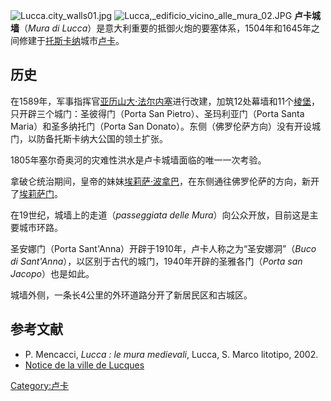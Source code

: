 [[Image:Lucca.city_walls01.jpg|right]]
[[Image:Lucca,_edificio_vicino_alle_mura_02.JPG|right]]
'''卢卡城墙'''（''Mura di Lucca''）是意大利重要的抵御火炮的要塞体系，1504年和1645年之间修建于[[托斯卡纳|托斯卡纳]]城市[[卢卡|卢卡]]。

==历史==
在1589年，军事指挥官[[亚历山大·法尔内塞|亚历山大·法尔内塞]]进行改建，加筑12处幕墙和11个[[棱堡|棱堡]]，只开辟三个城门：圣彼得门（Porta San Pietro）、圣玛利亚门（Porta Santa Maria）和圣多纳托门（Porta San Donato）。东侧（佛罗伦萨方向）没有开设城门，以防备托斯卡纳大公国的领土扩张。 

1805年塞尔奇奥河的灾难性洪水是卢卡城墙面临的唯一一次考验。

拿破仑统治期间，皇帝的妹妹[[埃莉萨·波拿巴|埃莉萨·波拿巴]]，在东侧通往佛罗伦萨的方向，新开了[[埃莉萨门|埃莉萨门]]。

在19世纪，城墙上的走道（''passeggiata delle Mura''）向公众开放，目前这是主要城市环路。

圣安娜门（Porta Sant'Anna）开辟于1910年，卢卡人称之为“圣安娜洞”（''Buco di Sant'Anna''），以区别于古代的城门，1940年开辟的圣雅各门（''Porta san Jacopo''）也是如此。 

城墙外侧，一条长4公里的外环道路分开了新居民区和古城区。

==参考文献==
* P. Mencacci, ''Lucca : le mura medievali'', Lucca, S. Marco litotipo, 2002.
* [https://web.archive.org/web/20100911030329/http://www.luccaonline.it/fr/province/les-fortifications-de-lucques/les-fortifications-de-lucques-toscane.html Notice de la ville de Lucques]

[[Category:卢卡|Category:卢卡]]